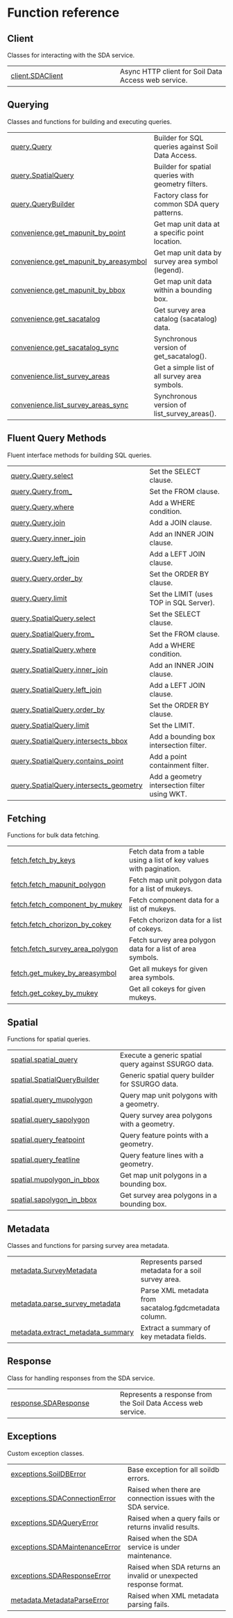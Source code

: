 # Function reference {.doc .doc-index}

## Client

Classes for interacting with the SDA service.

| | |
| --- | --- |
| [client.SDAClient](client.SDAClient.qmd#soildb.client.SDAClient) | Async HTTP client for Soil Data Access web service. |

## Querying

Classes and functions for building and executing queries.

| | |
| --- | --- |
| [query.Query](query.Query.qmd#soildb.query.Query) | Builder for SQL queries against Soil Data Access. |
| [query.SpatialQuery](query.SpatialQuery.qmd#soildb.query.SpatialQuery) | Builder for spatial queries with geometry filters. |
| [query.QueryBuilder](query.QueryBuilder.qmd#soildb.query.QueryBuilder) | Factory class for common SDA query patterns. |
| [convenience.get_mapunit_by_point](convenience.get_mapunit_by_point.qmd#soildb.convenience.get_mapunit_by_point) | Get map unit data at a specific point location. |
| [convenience.get_mapunit_by_areasymbol](convenience.get_mapunit_by_areasymbol.qmd#soildb.convenience.get_mapunit_by_areasymbol) | Get map unit data by survey area symbol (legend). |
| [convenience.get_mapunit_by_bbox](convenience.get_mapunit_by_bbox.qmd#soildb.convenience.get_mapunit_by_bbox) | Get map unit data within a bounding box. |
| [convenience.get_sacatalog](convenience.get_sacatalog.qmd#soildb.convenience.get_sacatalog) | Get survey area catalog (sacatalog) data. |
| [convenience.get_sacatalog_sync](convenience.get_sacatalog_sync.qmd#soildb.convenience.get_sacatalog_sync) | Synchronous version of get_sacatalog(). |
| [convenience.list_survey_areas](convenience.list_survey_areas.qmd#soildb.convenience.list_survey_areas) | Get a simple list of all survey area symbols. |
| [convenience.list_survey_areas_sync](convenience.list_survey_areas_sync.qmd#soildb.convenience.list_survey_areas_sync) | Synchronous version of list_survey_areas(). |

## Fluent Query Methods

Fluent interface methods for building SQL queries.

| | |
| --- | --- |
| [query.Query.select](query.Query.select.qmd#soildb.query.Query.select) | Set the SELECT clause. |
| [query.Query.from_](query.Query.from_.qmd#soildb.query.Query.from_) | Set the FROM clause. |
| [query.Query.where](query.Query.where.qmd#soildb.query.Query.where) | Add a WHERE condition. |
| [query.Query.join](query.Query.join.qmd#soildb.query.Query.join) | Add a JOIN clause. |
| [query.Query.inner_join](query.Query.inner_join.qmd#soildb.query.Query.inner_join) | Add an INNER JOIN clause. |
| [query.Query.left_join](query.Query.left_join.qmd#soildb.query.Query.left_join) | Add a LEFT JOIN clause. |
| [query.Query.order_by](query.Query.order_by.qmd#soildb.query.Query.order_by) | Set the ORDER BY clause. |
| [query.Query.limit](query.Query.limit.qmd#soildb.query.Query.limit) | Set the LIMIT (uses TOP in SQL Server). |
| [query.SpatialQuery.select](query.SpatialQuery.select.qmd#soildb.query.SpatialQuery.select) | Set the SELECT clause. |
| [query.SpatialQuery.from_](query.SpatialQuery.from_.qmd#soildb.query.SpatialQuery.from_) | Set the FROM clause. |
| [query.SpatialQuery.where](query.SpatialQuery.where.qmd#soildb.query.SpatialQuery.where) | Add a WHERE condition. |
| [query.SpatialQuery.inner_join](query.SpatialQuery.inner_join.qmd#soildb.query.SpatialQuery.inner_join) | Add an INNER JOIN clause. |
| [query.SpatialQuery.left_join](query.SpatialQuery.left_join.qmd#soildb.query.SpatialQuery.left_join) | Add a LEFT JOIN clause. |
| [query.SpatialQuery.order_by](query.SpatialQuery.order_by.qmd#soildb.query.SpatialQuery.order_by) | Set the ORDER BY clause. |
| [query.SpatialQuery.limit](query.SpatialQuery.limit.qmd#soildb.query.SpatialQuery.limit) | Set the LIMIT. |
| [query.SpatialQuery.intersects_bbox](query.SpatialQuery.intersects_bbox.qmd#soildb.query.SpatialQuery.intersects_bbox) | Add a bounding box intersection filter. |
| [query.SpatialQuery.contains_point](query.SpatialQuery.contains_point.qmd#soildb.query.SpatialQuery.contains_point) | Add a point containment filter. |
| [query.SpatialQuery.intersects_geometry](query.SpatialQuery.intersects_geometry.qmd#soildb.query.SpatialQuery.intersects_geometry) | Add a geometry intersection filter using WKT. |

## Fetching

Functions for bulk data fetching.

| | |
| --- | --- |
| [fetch.fetch_by_keys](fetch.fetch_by_keys.qmd#soildb.fetch.fetch_by_keys) | Fetch data from a table using a list of key values with pagination. |
| [fetch.fetch_mapunit_polygon](fetch.fetch_mapunit_polygon.qmd#soildb.fetch.fetch_mapunit_polygon) | Fetch map unit polygon data for a list of mukeys. |
| [fetch.fetch_component_by_mukey](fetch.fetch_component_by_mukey.qmd#soildb.fetch.fetch_component_by_mukey) | Fetch component data for a list of mukeys. |
| [fetch.fetch_chorizon_by_cokey](fetch.fetch_chorizon_by_cokey.qmd#soildb.fetch.fetch_chorizon_by_cokey) | Fetch chorizon data for a list of cokeys. |
| [fetch.fetch_survey_area_polygon](fetch.fetch_survey_area_polygon.qmd#soildb.fetch.fetch_survey_area_polygon) | Fetch survey area polygon data for a list of area symbols. |
| [fetch.get_mukey_by_areasymbol](fetch.get_mukey_by_areasymbol.qmd#soildb.fetch.get_mukey_by_areasymbol) | Get all mukeys for given area symbols. |
| [fetch.get_cokey_by_mukey](fetch.get_cokey_by_mukey.qmd#soildb.fetch.get_cokey_by_mukey) | Get all cokeys for given mukeys. |

## Spatial

Functions for spatial queries.

| | |
| --- | --- |
| [spatial.spatial_query](spatial.spatial_query.qmd#soildb.spatial.spatial_query) | Execute a generic spatial query against SSURGO data. |
| [spatial.SpatialQueryBuilder](spatial.SpatialQueryBuilder.qmd#soildb.spatial.SpatialQueryBuilder) | Generic spatial query builder for SSURGO data. |
| [spatial.query_mupolygon](spatial.query_mupolygon.qmd#soildb.spatial.query_mupolygon) | Query map unit polygons with a geometry. |
| [spatial.query_sapolygon](spatial.query_sapolygon.qmd#soildb.spatial.query_sapolygon) | Query survey area polygons with a geometry. |
| [spatial.query_featpoint](spatial.query_featpoint.qmd#soildb.spatial.query_featpoint) | Query feature points with a geometry. |
| [spatial.query_featline](spatial.query_featline.qmd#soildb.spatial.query_featline) | Query feature lines with a geometry. |
| [spatial.mupolygon_in_bbox](spatial.mupolygon_in_bbox.qmd#soildb.spatial.mupolygon_in_bbox) | Get map unit polygons in a bounding box. |
| [spatial.sapolygon_in_bbox](spatial.sapolygon_in_bbox.qmd#soildb.spatial.sapolygon_in_bbox) | Get survey area polygons in a bounding box. |

## Metadata

Classes and functions for parsing survey area metadata.

| | |
| --- | --- |
| [metadata.SurveyMetadata](metadata.SurveyMetadata.qmd#soildb.metadata.SurveyMetadata) | Represents parsed metadata for a soil survey area. |
| [metadata.parse_survey_metadata](metadata.parse_survey_metadata.qmd#soildb.metadata.parse_survey_metadata) | Parse XML metadata from sacatalog.fgdcmetadata column. |
| [metadata.extract_metadata_summary](metadata.extract_metadata_summary.qmd#soildb.metadata.extract_metadata_summary) | Extract a summary of key metadata fields. |

## Response

Class for handling responses from the SDA service.

| | |
| --- | --- |
| [response.SDAResponse](response.SDAResponse.qmd#soildb.response.SDAResponse) | Represents a response from the Soil Data Access web service. |

## Exceptions

Custom exception classes.

| | |
| --- | --- |
| [exceptions.SoilDBError](exceptions.SoilDBError.qmd#soildb.exceptions.SoilDBError) | Base exception for all soildb errors. |
| [exceptions.SDAConnectionError](exceptions.SDAConnectionError.qmd#soildb.exceptions.SDAConnectionError) | Raised when there are connection issues with the SDA service. |
| [exceptions.SDAQueryError](exceptions.SDAQueryError.qmd#soildb.exceptions.SDAQueryError) | Raised when a query fails or returns invalid results. |
| [exceptions.SDAMaintenanceError](exceptions.SDAMaintenanceError.qmd#soildb.exceptions.SDAMaintenanceError) | Raised when the SDA service is under maintenance. |
| [exceptions.SDAResponseError](exceptions.SDAResponseError.qmd#soildb.exceptions.SDAResponseError) | Raised when SDA returns an invalid or unexpected response format. |
| [metadata.MetadataParseError](metadata.MetadataParseError.qmd#soildb.metadata.MetadataParseError) | Raised when XML metadata parsing fails. |